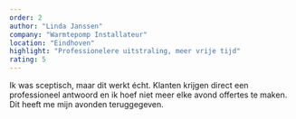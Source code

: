 ```yaml
---
order: 2
author: "Linda Janssen"
company: "Warmtepomp Installateur"
location: "Eindhoven"
highlight: "Professionelere uitstraling, meer vrije tijd"
rating: 5
---
```

Ik was sceptisch, maar dit werkt écht. Klanten krijgen direct een professioneel antwoord en ik hoef niet meer elke avond offertes te maken. Dit heeft me mijn avonden teruggegeven.
